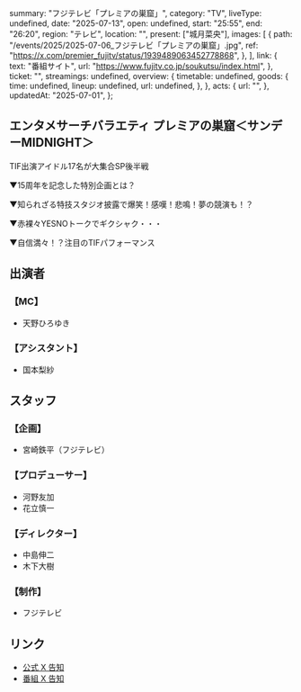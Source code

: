   summary: "フジテレビ「プレミアの巣窟」",
  category: "TV",
  liveType: undefined,
  date: "2025-07-13",
  open: undefined,
  start: "25:55",
  end: "26:20",
  region: "テレビ",
  location: "",
  present: ["城月菜央"],
  images: [
    {
      path: "/events/2025/2025-07-06_フジテレビ「プレミアの巣窟」.jpg",
      ref: "https://x.com/premier_fujitv/status/1939489063452778868",
    },
  ],
  link: {
    text: "番組サイト",
    url: "https://www.fujitv.co.jp/soukutsu/index.html",
  },
  ticket: "",
  streamings: undefined,
  overview: {
    timetable: undefined,
    goods: {
      time: undefined,
      lineup: undefined,
      url: undefined,
    },
  },
  acts: {
    url: "",
  },
  updatedAt: "2025-07-01",
};

## エンタメサーチバラエティ プレミアの巣窟＜サンデーMIDNIGHT＞

TIF出演アイドル17名が大集合SP後半戦

▼15周年を記念した特別企画とは？

▼知られざる特技スタジオ披露で爆笑！感嘆！悲鳴！夢の競演も！？

▼赤裸々YESNOトークでギクシャク・・・

▼自信満々！？注目のTIFパフォーマンス

## 出演者

### 【MC】

- 天野ひろゆき

### 【アシスタント】

- 国本梨紗

## スタッフ

### 【企画】

- 宮崎鉄平（フジテレビ）

### 【プロデューサー】

- 河野友加
- 花立慎一

### 【ディレクター】

- 中島伸二
- 木下大樹

### 【制作】

- フジテレビ

## リンク

- [公式 X 告知](https://x.com/takanenofficial/status/1939647605006585865)
- [番組 X 告知](https://x.com/premier_fujitv/status/1939489063452778868)
